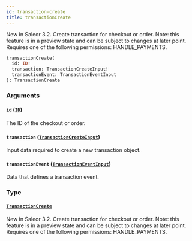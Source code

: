```yaml
---
id: transaction-create
title: transactionCreate
---
```



New in Saleor 3.2. Create transaction for checkout or order. Note: this feature is in a preview state and can be subject to changes at later point. Requires one of the following permissions: HANDLE_PAYMENTS.

```graphql
transactionCreate(
  id: ID!
  transaction: TransactionCreateInput!
  transactionEvent: TransactionEventInput
): TransactionCreate
```


### Arguments

#### `id` ([`ID`](../../../developer/api-reference/scalars/id))

The ID of the checkout or order.


#### `transaction` ([`TransactionCreateInput`](../../../developer/api-reference/inputs/transaction-create-input))

Input data required to create a new transaction object.


#### `transactionEvent` ([`TransactionEventInput`](../../../developer/api-reference/inputs/transaction-event-input))

Data that defines a transaction event.


### Type

#### [`TransactionCreate`](../../../developer/api-reference/objects/transaction-create) 

New in Saleor 3.2. Create transaction for checkout or order. Note: this feature is in a preview state and can be subject to changes at later point. Requires one of the following permissions: HANDLE_PAYMENTS.




